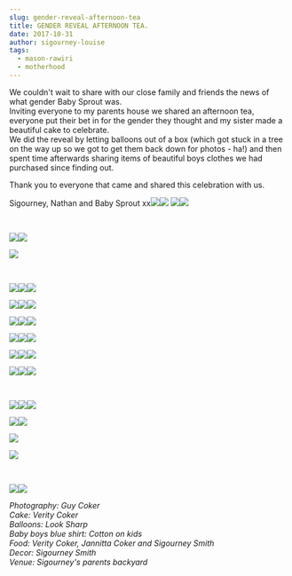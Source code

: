 ```yaml
---
slug: gender-reveal-afternoon-tea
title: GENDER REVEAL AFTERNOON TEA.
date: 2017-10-31
author: sigourney-louise
tags:
  - mason-rawiri
  - motherhood
---
```

We couldn't wait to share with our close family and friends the news of what gender Baby Sprout was.\
Inviting everyone to my parents house we shared an afternoon tea, everyone put their bet in for the gender they thought and my sister made a beautiful cake to celebrate.\
We did the reveal by letting balloons out of a box (which got stuck in a tree on the way up so we got to get them back down for photos - ha!) and then spent time afterwards sharing items of beautiful boys clothes we had purchased since finding out.

Thank you to everyone that came and shared this celebration with us.

Sigourney, Nathan and Baby Sprout xx![](http://sigourneylouise.nz/wp-content/uploads/2017/09/IMG_4772-1024x683.jpg)![](http://sigourneylouise.nz/wp-content/uploads/2017/09/IMG_4775-1024x683.jpg) ![](http://sigourneylouise.nz/wp-content/uploads/2017/09/IMG_4777-1024x683.jpg)![](http://sigourneylouise.nz/wp-content/uploads/2017/10/22906247_10155949977918958_1575797910_o.jpg)

 

![](http://sigourneylouise.nz/wp-content/uploads/2017/10/IMG_4782-1024x683.jpg)![](http://sigourneylouise.nz/wp-content/uploads/2017/10/IMG_4781-1024x683.jpg)

![](http://sigourneylouise.nz/wp-content/uploads/2017/10/22906434_10155949972653958_1230266761_o.jpg)

 

![](http://sigourneylouise.nz/wp-content/uploads/2017/09/IMG_4790-300x200.jpg)![](http://sigourneylouise.nz/wp-content/uploads/2017/09/IMG_4791-300x200.jpg)![](http://sigourneylouise.nz/wp-content/uploads/2017/09/IMG_4797-300x200.jpg)

![](http://sigourneylouise.nz/wp-content/uploads/2017/10/IMG_4801-300x200.jpg)![](http://sigourneylouise.nz/wp-content/uploads/2017/10/IMG_4810-300x200.jpg)![](http://sigourneylouise.nz/wp-content/uploads/2017/10/IMG_4813-300x200.jpg)

![](http://sigourneylouise.nz/wp-content/uploads/2017/10/IMG_4826-300x200.jpg)![](http://sigourneylouise.nz/wp-content/uploads/2017/10/IMG_4832-300x200.jpg)![](http://sigourneylouise.nz/wp-content/uploads/2017/10/IMG_4849-300x200.jpg)

![](http://sigourneylouise.nz/wp-content/uploads/2017/10/IMG_4855-300x200.jpg)![](http://sigourneylouise.nz/wp-content/uploads/2017/10/IMG_4927-300x200.jpg)![](http://sigourneylouise.nz/wp-content/uploads/2017/10/IMG_4934-300x200.jpg)

![](http://sigourneylouise.nz/wp-content/uploads/2017/10/IMG_4936-300x200.jpg)![](http://sigourneylouise.nz/wp-content/uploads/2017/10/IMG_4939-300x200.jpg)![](http://sigourneylouise.nz/wp-content/uploads/2017/10/IMG_4942-300x200.jpg)

![](http://sigourneylouise.nz/wp-content/uploads/2017/10/IMG_4953-300x200.jpg)![](http://sigourneylouise.nz/wp-content/uploads/2017/10/IMG_4958-300x200.jpg)![](http://sigourneylouise.nz/wp-content/uploads/2017/10/IMG_4805-300x200.jpg)

 

![](http://sigourneylouise.nz/wp-content/uploads/2017/10/23030489_10155949978748958_532744524_o-683x1024.jpg)![](http://sigourneylouise.nz/wp-content/uploads/2017/10/22906352_10155949979538958_1748256425_o-683x1024.jpg)![](http://sigourneylouise.nz/wp-content/uploads/2017/10/22883869_10155949980248958_510205624_o-683x1024.jpg)

![](http://sigourneylouise.nz/wp-content/uploads/2017/10/23023151_10155949981043958_289066779_o.jpg)![](http://sigourneylouise.nz/wp-content/uploads/2017/10/23023401_10155949980708958_2051958568_o.jpg)

![](http://sigourneylouise.nz/wp-content/uploads/2017/10/IMG_4891-1024x683.jpg)

![](http://sigourneylouise.nz/wp-content/uploads/2017/10/23107418_10155949985433958_1647333709_o.jpg)

 

![](http://sigourneylouise.nz/wp-content/uploads/2017/10/IMG_4913-1024x683.jpg)![](http://sigourneylouise.nz/wp-content/uploads/2017/10/IMG_4914-1024x683.jpg)

*Photography: Guy Coker*\
*Cake: Verity Coker*\
*Balloons: Look Sharp*\
*Baby boys blue shirt: Cotton on kids*\
*Food: Verity Coker, Jannitta Coker and Sigourney Smith*\
*Decor: Sigourney Smith\
Venue: Sigourney's parents backyard*